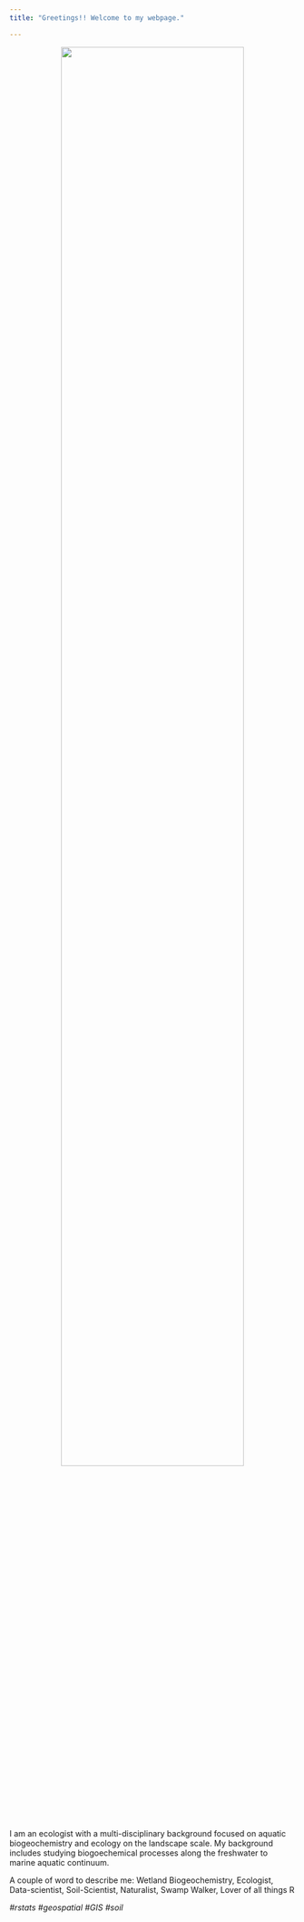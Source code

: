 ```yaml
---
title: "Greetings!! Welcome to my webpage."

---
```


<!--
![](images/CREW_marsh_lansdcape.jpg)
--->

<center><div><img src="/images/CREW_marsh_lansdcape.jpg" width="80%"></div></center>

I am an ecologist with a multi-disciplinary background focused on aquatic biogeochemistry and ecology on the landscape scale. My background includes studying biogoechemical processes along the freshwater to marine aquatic continuum. 

A couple of word to describe me: Wetland Biogeochemistry, Ecologist, Data-scientist, Soil-Scientist, Naturalist, Swamp Walker, Lover of all things R

_#rstats_ _#geospatial_ _#GIS_ _#soil_